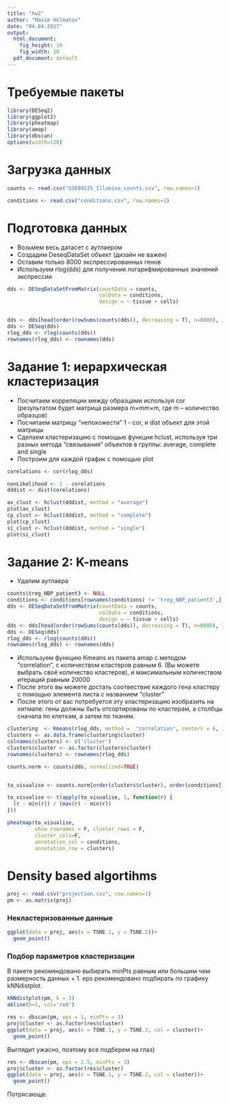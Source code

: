 ```yaml
---
title: "hw2"
author: "Maxim Holmatov"
date: "04.04.2017"
output:
  html_document:
    fig_height: 10
    fig_width: 10
  pdf_document: default
---
```


# Требуемые пакеты
```r
library(DESeq2)
library(ggplot2)
library(pheatmap)
library(amap)
library(dbscan)
options(width=120)
```

# Загрузка данных
```r
counts <- read.csv("GSE89225_Illumina_counts.csv", row.names=1)

conditions <- read.csv("conditions.csv", row.names=1)
```



# Подготовка данных
* Возьмем весь датасет с аутлаером
* Создадим DeseqDataSet объект (дизайн не важен)
* Оставим только 8000 экспрессированных генов
* Используем rlog(dds) для получения логарифмированных значений экспрессии
```r
dds <- DESeqDataSetFromMatrix(countData = counts,
                              colData = conditions,
                              design = ~ tissue + cells)


dds <- dds[head(order(rowSums(counts(dds)), decreasing = T), n=8000), ]
dds <- DESeq(dds)
rlog_dds <- rlog(counts(dds))
rownames(rlog_dds) <- rownames(dds)
```


# Задание 1: иерархическая кластеризация
* Посчитаем корреляции между образцами используя cor (результатом будет матрица размера m×mm×m, где m – количество образцов)
* Посчитаем матрицу “непохожести” 1 - cor, и dist объект для этой матрицы
* Сделаем кластеризацию с помощью функции hclust, используя три разных метода “связывания” объектов в группы: average, complete and single
* Построим для каждой график с помощью plot
```r
corelations <- cor(rlog_dds)

nonLikelihood <- 1 - corelations
dddist <- dist(corelations)

av_clust <- hclust(dddist, method = "average")
plot(av_clust)
cp_clust <- hclust(dddist, method = "complete")
plot(cp_clust)
si_clust <- hclust(dddist, method = "single")
plot(si_clust)
```


# Задание 2: K-means
* Удалим аутлаера
```r
counts$treg_NBP_patient3 <- NULL
conditions <- conditions[rownames(conditions) != 'treg_NBP_patient3',]
dds <- DESeqDataSetFromMatrix(countData = counts,
                              colData = conditions,
                              design = ~ tissue + cells)
dds <- dds[head(order(rowSums(counts(dds)), decreasing = T), n=8000), ]
dds <- DESeq(dds)
rlog_dds <- rlog(counts(dds))
rownames(rlog_dds) <- rownames(dds)
```

* Используем функцию Kmeans из пакета amap с методом “correlation”, c количеством кластеров равным 6. (Вы можете выбрать своё количество кластеров), и максимальным количеством итераций равным 20000
* После этого вы можете достать соотвествие каждого гена кластеру с помощью элемента листа с названием “cluster”
* После этого от вас потребуется эту кластеризацию изобразить на хитмапе: гены должны быть отсортированы по кластерам, а столбцы сначала по клеткам, а затем по тканям.

```r
clustering  <- Kmeans(rlog_dds, method =  "correlation", centers = 6, iter.max = 20000)
clusters <- as.data.frame(clustering$cluster)
colnames(clusters) <- c('cluster')
clusters$cluster <- as.factor(clusters$cluster)
rownames(clusters) <- rownames(rlog_dds)

counts.norm <- counts(dds, normalized=TRUE)


to_visualise <- counts.norm[order(clusters$cluster), order(conditions[, 2],conditions[, 1])]

to_visualise <- t(apply(to_visualise, 1, function(r) {
  (r - min(r)) / (max(r) - min(r))
}))

pheatmap(to_visualise, 
         show_rownames = F, cluster_rows = F,
         cluster_cols=F,
         annotation_col = conditions,
         annotation_row = clusters)
```


# Density based algortihms

```r
proj <- read.csv("projection.csv", row.names=1)
pm <- as.matrix(proj)
```

### Некластеризованные данные

```r
ggplot(data = proj, aes(x = TSNE.1, y = TSNE.2))+
  geom_point()
```

### Подбор параметров кластеризации
В пакете рекомендовано выбирать minPts равным или большим чем размерность данных + 1. eps рекомендовано подбирать по графику kNNdistplot.
```r
kNNdistplot(pm, k = 3)
abline(h=1, col='red')  

res <- dbscan(pm, eps = 1, minPts = 3)
proj$cluster <- as.factor(res$cluster)
ggplot(data = proj, aes(x = TSNE.1, y = TSNE.2, col = cluster))+
  geom_point()
```
Выглядит ужасно, поэтому все подберем на глаз)
```r
res <- dbscan(pm, eps = 2.5, minPts = 3)
proj$cluster <- as.factor(res$cluster)
ggplot(data = proj, aes(x = TSNE.1, y = TSNE.2, col = cluster))+
  geom_point()
```
Потрясающе.

